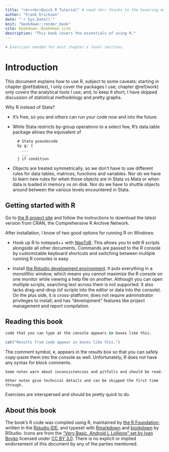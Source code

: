 ```yaml
--- 
title: "<br><br>Quick R Tutorial" # need <br> thanks to the hovering menu
author: "Frank Erickson"
date: "`r Sys.Date()`"
knit: "bookdown::render_book"
site: bookdown::bookdown_site
description: "This book covers the essentials of using R."
---
```


```r
# Exercises needed for most chapter.x level sections
```


# Introduction

This document explains how to use R, subject to some caveats: starting in chapter \@ref(tables), I only cover the packages I use; chapter \@ref(work) only covers the analytical tools I use; and, to keep it short, I have skipped discussion of statistical methodology and pretty graphs. 

Why R instead of Stata? 

- It's free, so you and others can run your code now and into the future.
- While Stata restricts by-group operations to a select few, R's data.table package allows the equivalent of

        # Stata pseudocode
        by g: {
          ...
          ...
        } if condition

- Objects are treated symmetrically, so we don't have to use different rules for data tables, matrices, functions and variables. Nor do we have to learn new rules for when those objects are in Stata vs Mata or when data is loaded in memory vs on disk. Nor do we have to shuttle objects around between the various levels encountered in Stata.


## Getting started with R

Go to [the R project site](https://www.r-project.org/) and follow the instructions to download the latest version from CRAN, the Comprehensive R Archive Network.

After installation, I know of two good options for running R on Windows:

- Hook up R to notepad++ with [NppToR](https://sourceforge.net/projects/npptor/). This allows you to edit R scripts alongside all other documents. Commands are passed to the R console by customizable keyboard shortcuts and switching between multiple running R consoles is easy.

- Install [the Rstudio development environment](https://www.rstudio.com/). It puts everything in a monolithic window, which means you cannot maximize the R console on one monitor while viewing a help file on another. Although you can open multiple scripts, searching text across them is not supported. It also lacks drag-and-drop (of scripts into the editor or data into the console). On the plus side, it is cross-platform; does not require administrator privileges to install; and has "development" features like project management and report compilation.

## Reading this book

```r
code that you can type at the console appears in boxes like this.
```
```r
cat("Results from code appear in boxes like this.")
```

The comment symbol, `#`, appears in the results box so that you can safely copy-paste them into the console as well. Unfortunately, R does not have any syntax for block comments.

```block2
Some notes warn about inconsistencies and pitfalls and should be read.
```


```block2
Other notes give technical details and can be skipped the first time through.
```

Exercises are interspersed and should be pretty quick to do.

## About this book

The book's R code was compiled using R, maintained by [the R Foundation](https://www.r-project.org/); written in the [Rstudio IDE](https://www.rstudio.com/products/rstudio/); and typeset with [Rmarkdown](http://rmarkdown.rstudio.com/) and [bookdown](https://bookdown.org/) by RStudio. Icons are from the ["Very Basic. Android L Lollipop" set by Ivan Boyko](https://www.iconfinder.com/iconsets/very-basic-android-l-lollipop) licensed under [CC BY 3.0](https://creativecommons.org/licenses/by/3.0/). There is no explicit or implied endorsement of this document by any of the parties mentioned.



